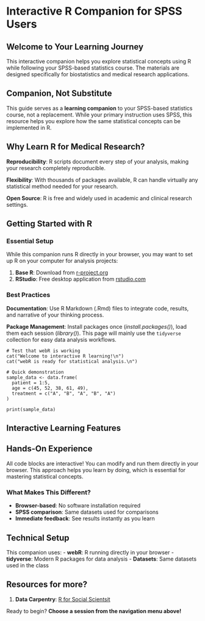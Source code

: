 # Interactive R Companion for SPSS Users

## Welcome to Your Learning Journey

This interactive companion helps you explore statistical concepts using R while following your SPSS-based statistics course. The materials are designed specifically for biostatistics and medical research applications.

::: {.callout-important}
## Companion, Not Substitute
This guide serves as a **learning companion** to your SPSS-based statistics course, not a replacement. While your primary instruction uses SPSS, this resource helps you explore how the same statistical concepts can be implemented in R.
:::

## Why Learn R for Medical Research?

**Reproducibility**: R scripts document every step of your analysis, making your research completely reproducible.

**Flexibility**: With thousands of packages available, R can handle virtually any statistical method needed for your research. 

**Open Source**: R is free and widely used in academic and clinical research settings.

## Getting Started with R

### Essential Setup

While this companion runs R directly in your browser, you may want to set up R on your computer for analysis projects: 

1. **Base R**: Download from [r-project.org](https://www.r-project.org/)
2. **RStudio**: Free desktop application from [rstudio.com](https://www.rstudio.com/products/RStudio/)


### Best Practices

**Documentation**: Use R Markdown (.Rmd) files to integrate code, results, and narrative of your thinking process. 

**Package Management**: Install packages once (_install.packages()_), load them each session (_library()_). This page will mainly use the `tidyverse` collection for easy data analysis workflows. 

```webr-r
# Test that webR is working
cat("Welcome to interactive R learning!\n")
cat("webR is ready for statistical analysis.\n")

# Quick demonstration
sample_data <- data.frame(
  patient = 1:5,
  age = c(45, 52, 38, 61, 49),
  treatment = c("A", "B", "A", "B", "A")
)

print(sample_data)
```

## Interactive Learning Features

::: {.callout-tip}
## Hands-On Experience
All code blocks are interactive! You can modify and run them directly in your browser. This approach helps you learn by doing, which is essential for mastering statistical concepts.
:::

### What Makes This Different?

- **Browser-based**: No software installation required
- **SPSS comparison**: Same datasets used for comparisons
- **Immediate feedback**: See results instantly as you learn

## Technical Setup

This companion uses:
- **webR**: R running directly in your browser
- **tidyverse**: Modern R packages for data analysis
- **Datasets**: Same datasets used in the class

::: {.callout-note}
## Resources for more? 
1. **Data Carpentry**: [R for Social Scientsit](https://datacarpentry.github.io/r-socialsci/00-intro.html)
:::

Ready to begin? **Choose a session from the navigation menu above!**



